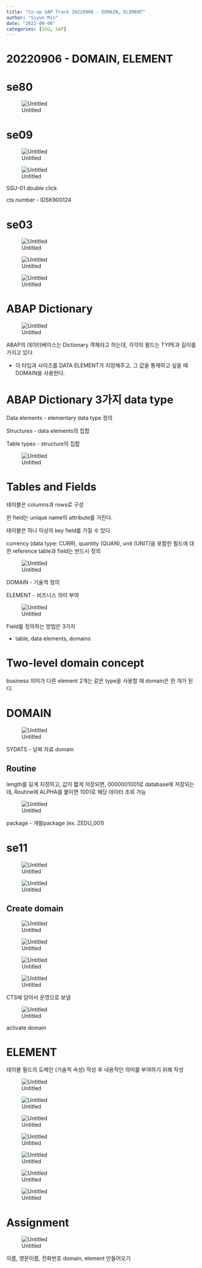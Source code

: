 ```yaml
---
title: "Co-op SAP Track 20220906 - DOMAIN, ELEMENT"
author: "Siyun Min"
date: "2022-09-06"
categories: [SSU, SAP]
---
```

# 20220906 - DOMAIN, ELEMENT

# se80

![Untitled](./Untitled.png)

# se09

![Untitled](./Untitled%201.png)

![Untitled](./Untitled%202.png)

SSU-01 double click

cts number - IDSK900124

# se03

![Untitled](./Untitled%203.png)

![Untitled](./Untitled%204.png)

![Untitled](./Untitled%205.png)

# ABAP Dictionary

![Untitled](./Untitled%206.png)

ABAP의 데이터베이스는 Dictionary 객체라고 하는데, 각각의 필드는 TYPE과 길이를 가지고 있다.

- 이 타입과 사이즈를 DATA ELEMENT가 지정해주고, 그 값을 통제하고 싶을 때 DOMAIN을 사용한다.

# ABAP Dictionary 3가지 data type

Data elements - elementary data type 정의

Structures - data elements의 집합

Table types - structure의 집합

![Untitled](./Untitled%207.png)

# Tables and Fields

테이블은 columns과 rows로 구성

한 field는 unique name의 attribute를 가진다.

테이블은 하나 이상의 key field를 가질 수 있다.

currency (data type: CURR), quantity (QUAN), unit (UNIT)을 포함한 필드에 대한 reference table과 field는 반드시 정의

![Untitled](./Untitled%208.png)

DOMAIN - 기술적 정의

ELEMENT - 비즈니스 의미 부여

![Untitled](./Untitled%209.png)

Field를 정의하는 방법은 3가지

- table, data elements, domains

# Two-level domain concept

business 의미가 다른 element 2개는 같은 type을 사용할 때 domain은 한 개가 된다.

# DOMAIN

![Untitled](./Untitled%2010.png)

SYDATS - 날짜 자료 domain

## Routine

length를 길게 지정하고, 값이 짧게 저장되면, 0000001001로 database에 저장되는데, Routine에 ALPHA를 붙이면 1001로 해당 데이터 조회 가능

![Untitled](./Untitled%2011.png)

package - 개발package (ex. ZEDU_001)

# se11

![Untitled](./Untitled%2012.png)

![Untitled](./Untitled%2013.png)

## Create domain

![Untitled](./Untitled%2014.png)

![Untitled](./Untitled%2015.png)

![Untitled](./Untitled%2016.png)

![Untitled](./Untitled%2017.png)

CTS에 담아서 운영으로 보냄

![Untitled](./Untitled%2018.png)

activate domain

# ELEMENT

테이블 필드의 도메인 (기술적 속성) 작성 후 내용적인 의미를 부여하기 위해 작성

![Untitled](./Untitled%2019.png)

![Untitled](./Untitled%2020.png)

![Untitled](./Untitled%2021.png)

![Untitled](./Untitled%2022.png)

![Untitled](./Untitled%2023.png)

![Untitled](./Untitled%2024.png)

![Untitled](./Untitled%2025.png)

# Assignment

![Untitled](./Untitled%2026.png)

이름, 영문이름, 전화번호 domain, element 만들어오기